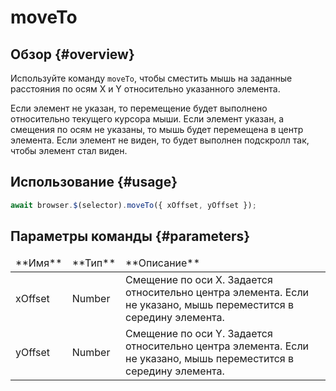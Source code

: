 # moveTo

## Обзор {#overview}

Используйте команду `moveTo`, чтобы сместить мышь на заданные расстояния по осям X и Y относительно указанного элемента.

Если элемент не указан, то перемещение будет выполнено относительно текущего курсора мыши.
Если элемент указан, а смещения по осям не указаны, то мышь будет перемещена в центр элемента.
Если элемент не виден, то будет выполнен подскролл так, чтобы элемент стал виден.

## Использование {#usage}

```javascript
await browser.$(selector).moveTo({ xOffset, yOffset });
```

## Параметры команды {#parameters}

<table>
    <thead>
        <tr>
            <td>**Имя**</td>
            <td>**Тип**</td>
            <td>**Описание**</td>
        </tr>
    </thead>
    <tbody>
        <tr>
            <td>xOffset</td>
            <td>Number</td>
            <td>
                Смещение по оси X. Задается относительно центра элемента. Если не указано, мышь
                переместится в середину элемента.
            </td>
        </tr>
        <tr>
            <td>yOffset</td>
            <td>Number</td>
            <td>
                Смещение по оси Y. Задается относительно центра элемента. Если не указано, мышь
                переместится в середину элемента.
            </td>
        </tr>
    </tbody>
</table>
